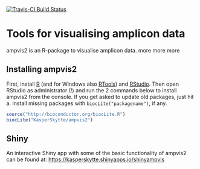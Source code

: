 [![Travis-CI Build Status](https://travis-ci.org/KasperSkytte/ampvis2.svg?branch=master)](https://travis-ci.org/KasperSkytte/ampvis2)

# Tools for visualising amplicon data

ampvis2 is an R-package to visualise amplicon data. more more more

## Installing ampvis2
First, install [R](https://mirrors.dotsrc.org/cran/) (and for Windows also [RTools](https://mirrors.dotsrc.org/cran/bin/windows/Rtools/)) and [RStudio](https://www.rstudio.com/products/rstudio/download/#download). Then open RStudio as administrator (!) and run the 2 commands below to install ampvis2 from the console. If you get asked to update old packages, just hit a. Install missing packages with `biocLite("packagename")`, if any.
```r
source("http://bioconductor.org/biocLite.R")
biocLite("KasperSkytte/ampvis2")
```

## Shiny
An interactive Shiny app with some of the basic functionality of ampvis2 can be found at: [https://kasperskytte.shinyapps.io/shinyampvis](https://kasperskytte.shinyapps.io/shinyampvis)